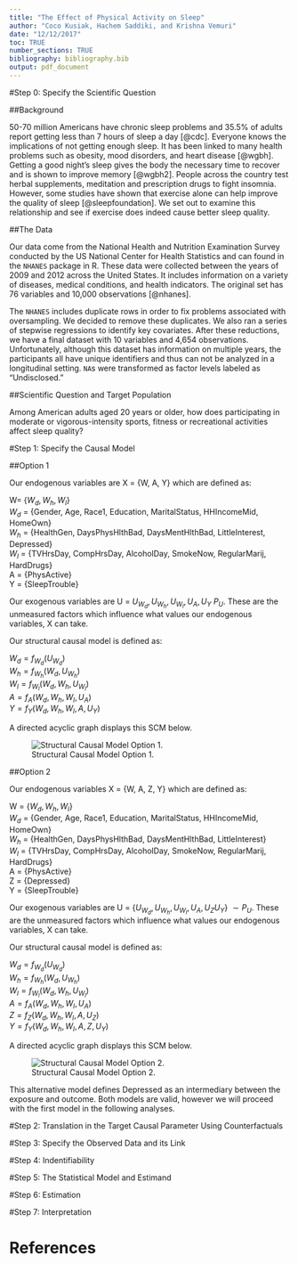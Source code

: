 ```yaml
---
title: "The Effect of Physical Activity on Sleep"
author: "Coco Kusiak, Hachem Saddiki, and Krishna Vemuri"
date: "12/12/2017"
toc: TRUE
number_sections: TRUE
bibliography: bibliography.bib
output: pdf_document
---
```


\pagebreak  


#Step 0: Specify the Scientific Question  

##Background  

50-70 million Americans have chronic sleep problems and 35.5% of adults report getting less than 7 hours of sleep a day [@cdc].  Everyone knows the implications of not getting enough sleep. It has been linked to many health problems such as obesity, mood disorders, and heart disease [@wgbh]. Getting a good night’s sleep gives the body the necessary time to recover and is shown to improve memory [@wgbh2]. People across the country test herbal supplements, meditation and prescription drugs to fight insomnia. However, some studies have shown that exercise alone can help improve the quality of sleep [@sleepfoundation]. We set out to examine this relationship and see if exercise does indeed cause better sleep quality.  


##The Data

Our data come from the National Health and Nutrition Examination Survey conducted by the US National Center for Health Statistics and can found in the `NHANES` package in R. These data were collected between the years of 2009 and 2012 across the United States. It includes information on a variety of diseases, medical conditions, and health indicators. The original set has 76 variables and 10,000 observations [@nhanes].  

The `NHANES` includes duplicate rows in order to fix problems associated with oversampling. We decided to remove these duplicates. We also ran a series of stepwise regressions to identify key covariates. After these reductions, we have a final dataset with 10 variables and 4,654 observations. Unfortunately, although this dataset has information on multiple years, the participants all have unique identifiers and thus can not be analyzed in a longitudinal setting. `NA`s were transformed as factor levels labeled as "Undisclosed."  

##Scientific Question and Target Population  

Among American adults aged 20 years or older, how does participating in moderate or vigorous-intensity sports, fitness or recreational activities affect sleep quality?




#Step 1: Specify the Causal Model    

##Option 1  

Our endogenous variables are X = {W, A, Y} which are defined as:  

W= {$W_d, W_h, W_l$}  
$W_d$ = {Gender, Age, Race1, Education, MaritalStatus, HHIncomeMid, HomeOwn}  
$W_h$ = {HealthGen, DaysPhysHlthBad, DaysMentHlthBad, LittleInterest, Depressed}  
$W_l$ = {TVHrsDay, CompHrsDay, AlcoholDay, SmokeNow, RegularMarij, HardDrugs}  
A = {PhysActive}  
Y = {SleepTrouble}    

Our exogenous variables are U = ${U_{W_d}, U_{W_h}, U_{W_l}, U_A, U_Y} ~ P_U$. These are the unmeasured factors which influence what values our endogenous variables, X can take. 

Our structural causal model is defined as:

$W_d = f_{W_d}(U_{W_d})$  
$W_h = f_{W_h}(W_d, U_{W_h})$  
$W_l = f_{W_l}(W_d, W_h, U_{W_l})$  
$A = f_A(W_d, W_h, W_l, U_A)$  
$Y = f_Y(W_d, W_h, W_l, A, U_Y)$    

A directed acyclic graph displays this SCM below.  

![Structural Causal Model Option 1.](step1_option1.png)  

##Option 2  

Our endogenous variables X = {W, A, Z, Y} which are defined as:

W = {$W_d, W_h, W_l$}  
$W_d$ = {Gender, Age, Race1, Education, MaritalStatus, HHIncomeMid, HomeOwn}  
$W_h$ = {HealthGen, DaysPhysHlthBad, DaysMentHlthBad, LittleInterest}  
$W_l$ = {TVHrsDay, CompHrsDay, AlcoholDay, SmokeNow, RegularMarij, HardDrugs}  
A = {PhysActive}  
Z = {Depressed}  
Y = {SleepTrouble}  

Our exogenous variables are U = {$U_{W_d}, U_{W_h}, U_{W_l}, U_A, U_Z U_Y$} $\sim P_U$. These are the unmeasured factors which influence what values our endogenous variables, X can take. 

Our structural causal model is defined as:

$W_d = f_{W_d}(U_{W_d})$  
$W_h = f_{W_h}(W_d, U_{W_h})$  
$W_l = f_{W_l}(W_d, W_h, U_{W_l})$  
$A = f_A(W_d, W_h, W_l, U_A)$  
$Z = f_Z(W_d, W_h, W_l, A, U_Z)$  
$Y = f_Y(W_d, W_h, W_l, A, Z, U_Y)$  

A directed acyclic graph displays this SCM below.   

![Structural Causal Model Option 2.](step1_option2.png)  

This alternative model defines Depressed as an intermediary between the exposure and outcome. Both models are valid, however we will proceed with the first model in the following analyses.  


#Step 2: Translation in the Target Causal Parameter Using Counterfactuals  

#Step 3: Specify the Observed Data and its Link  

#Step 4: Indentifiability  

#Step 5: The Statistical Model and Estimand  

#Step 6: Estimation  

#Step 7: Interpretation  

# References  



